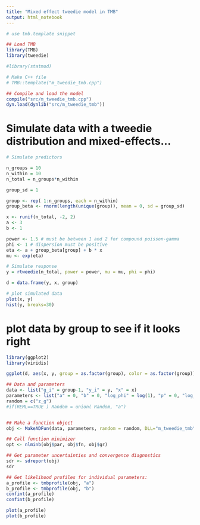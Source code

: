 ```yaml
---
title: "Mixed effect tweedie model in TMB"
output: html_notebook
---
```




```r
# use tmb.template snippet
```

```r
## Load TMB 
library(TMB)
library(tweedie)

#library(statmod)

# Make C++ file
# TMB::template("m_tweedie_tmb.cpp")

## Compile and load the model
compile("src/m_tweedie_tmb.cpp")
dyn.load(dynlib("src/m_tweedie_tmb"))
```

# Simulate data with a tweedie distribution and mixed-effects...

```r
# Simulate predictors

n_groups = 10
n_within = 10
n_total = n_groups*n_within

group_sd = 1

group <- rep( 1:n_groups, each = n_within)
group_beta <- rnorm(length(unique(group)), mean = 0, sd = group_sd)

x <- runif(n_total, -2, 2)
a <- 3
b <- 1

power <- 1.5 # must be between 1 and 2 for compound poisson-gamma
phi <- 1 # dispersion must be positive
eta <- a + group_beta[group] + b * x 
mu <- exp(eta) 

# Simulate response
y = rtweedie(n_total, power = power, mu = mu, phi = phi) 

d = data.frame(y, x, group)

# plot simulated data 
plot(x, y)
hist(y, breaks=30)
```

# plot data by group to see if it looks right
```r
library(ggplot2)
library(viridis)

ggplot(d, aes(x, y, group = as.factor(group), color = as.factor(group))) + geom_point() + geom_smooth(method = 'loess', formula = 'y ~ x', span = 3, se = FALSE) + scale_color_viridis_d()
```


```r
## Data and parameters
data <- list("g_i" = group-1, "y_i" = y, "x" = x)
parameters <- list("a" = 0, "b" = 0, "log_phi" = log(1), "p" = 0, "log_SDZ"= 2, "z_g" = rep(0, length(unique(group))))
random = c("z_g")
#if(REML==TRUE ) Random = union( Random, "a")


## Make a function object
obj <- MakeADFun(data, parameters, random = random, DLL="m_tweedie_tmb")

## Call function minimizer
opt <- nlminb(obj$par, obj$fn, obj$gr)

## Get parameter uncertainties and convergence diagnostics
sdr <- sdreport(obj)
sdr
```

```r
## Get likelihood profiles for individual parameters:
a_profile <- tmbprofile(obj, "a")
b_profile <- tmbprofile(obj, "b")
confint(a_profile)
confint(b_profile)

plot(a_profile)
plot(b_profile)
```

